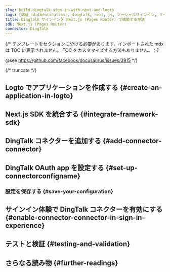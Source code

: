 ```yaml
---
slug: build-dingtalk-sign-in-with-next-and-logto
tags: [認証 (Authentication), dingtalk, next, js, ソーシャルサインイン, サインイン, ログイン]
title: DingTalk サインインを Next.js (Pages Router) で構築する方法
sdk: Next.js (Pages Router)
connector: DingTalk
---
```


{/*
  テンプレートをセクションに分ける必要があります。インポートされた mdx は TOC に表示されません。
  TOC をカスタマイズする方法もありません。 :-)

  @see https://github.com/facebook/docusaurus/issues/3915
*/}




{/* truncate */}

<Intro connector={connector} sdk="Next.js (Pages Router)" link="https://nextjs.org" />

## Logto でアプリケーションを作成する \{#create-an-application-in-logto}

<CreateApplication type="Traditional web" framework="Next.js" />

## Next.js SDK を統合する \{#integrate-framework-sdk}

<IntegrateSdk />

## DingTalk コネクターを追加する \{#add-connector-connector}

<AddSocialConnector connector={connector} framework="Next.js" />

## DingTalk OAuth app を設定する \{#set-up-connectorconfigname}

<ConnectorGuide />

### 設定を保存する \{#save-your-configuration}

<SaveYourConfiguration connector={connector} />

## サインイン体験で DingTalk コネクターを有効にする \{#enable-connector-connector-in-sign-in-experience}

<EnableSocialConnector connector={connector} />

## テストと検証 \{#testing-and-validation}

<TestingAndValidation connector={connector} sdk="Next.js (Pages Router)" />

## さらなる読み物 \{#further-readings}

<FurtherReadings />
